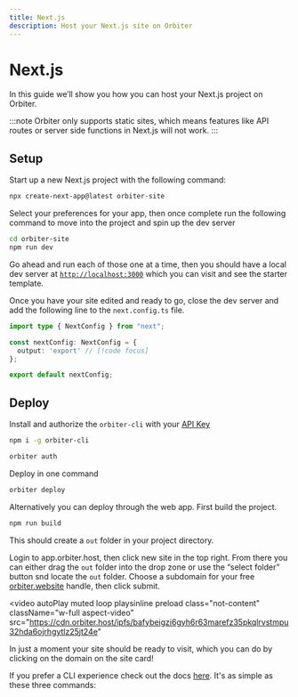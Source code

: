 ```yaml
---
title: Next.js
description: Host your Next.js site on Orbiter
---
```


# Next.js

In this guide we’ll show you how you can host your Next.js project on Orbiter.

:::note
Orbiter only supports static sites, which means features like API routes or server side functions in Next.js will not work.
:::

## Setup

Start up a new Next.js project with the following command:

```bash [terminal]
npx create-next-app@latest orbiter-site
```

Select your preferences for your app, then once complete run the following command to move into the project and spin up the dev server

```bash [terminal]
cd orbiter-site
npm run dev
```

Go ahead and run each of those one at a time, then you should have a local dev server at [`http://localhost:3000`](http://localhost:3000) which you can visit and see the starter template.

Once you have your site edited and ready to go, close the dev server and add the following line to the `next.config.ts` file.

```typescript
import type { NextConfig } from "next";

const nextConfig: NextConfig = {
  output: 'export' // [!code focus]
};

export default nextConfig;
```


## Deploy

Install and authorize the `orbiter-cli` with your [API Key](https//app.orbiter.host/api-keys)

```bash [terminal]
npm i -g orbiter-cli

orbiter auth
```

Deploy in one command

```bash [terminal]
orbiter deploy
```

Alternatively you can deploy through the web app. First build the project.

```bash [terminal]
npm run build
```

This should create a `out` folder in your project directory.

Login to app.orbiter.host, then click new site in the top right. From there you can either drag the `out` folder into the drop zone or use the “select folder” button snd locate the `out` folder. Choose a subdomain for your free [orbiter.website](http://orbiter.website) handle, then click submit.

<video
  autoPlay
  muted
  loop
  playsinline
  preload
  class="not-content"
  className="w-full aspect-video"
  src="https://cdn.orbiter.host/ipfs/bafybeigzi6gyh6r63marefz35pkqlrvstmpu32hda6ojrhgytlz25jt24e"
></video>

In just a moment your site should be ready to visit, which you can do by clicking on the domain on the site card!

If you prefer a CLI experience check out the docs [here](/cli). It's as simple as these three commands:
